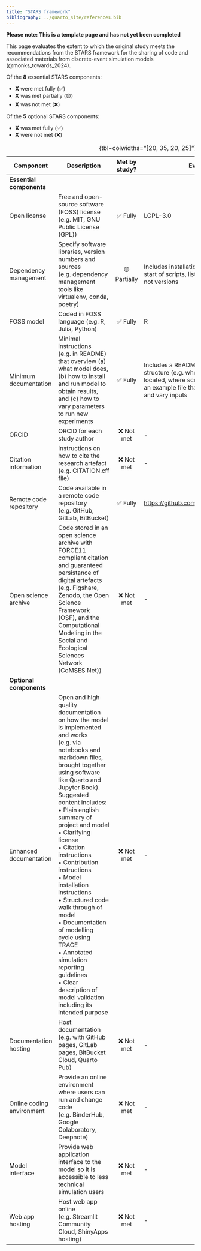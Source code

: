 ```yaml
---
title: "STARS framework"
bibliography: ../quarto_site/references.bib
---
```


<!-- TODO: Remove this warning once completed assessment -->
**Please note: This is a template page and has not yet been completed**

This page evaluates the extent to which the original study meets the recommendations from the STARS framework for the sharing of code and associated materials from discrete-event simulation models (@monks_towards_2024).

Of the **8** essential STARS components:

<!-- TODO: Add counts from evaluation -->
* **X** were met fully (✅)
* **X** was met partially (🟡)
* **X** was not met (❌)

Of the **5** optional STARS components:

<!-- TODO: Add counts from evaluation -->
* **X** was met fully (✅)
* **X** were not met (❌)

<!-- TODO: Fill in the table. Options are ✅ Fully, 🟡 Partially, or ❌ Not met -->
| Component | Description | Met by study? | Evidence/location |
| - | - | :-: | - |
| **Essential components** |
| Open license | Free and open-source software (FOSS) license (e.g. MIT, GNU Public License (GPL)) | ✅ Fully | LGPL-3.0 |
| Dependency management | Specify software libraries, version numbers and sources (e.g. dependency management tools like virtualenv, conda, poetry) | 🟡 Partially | Includes installation instructions/commandas at start of scripts, listing the required packages, but not versions |
| FOSS model | Coded in FOSS language (e.g. R, Julia, Python) | ✅ Fully | R |
| Minimum documentation | Minimal instructions (e.g. in README) that overview (a) what model does, (b) how to install and run model to obtain results, and (c) how to vary parameters to run new experiments | ✅ Fully | Includes a README which describe the repository structure (e.g. where input parameters are located, where script is located), which directs to an example file that explains how to run the model and vary inputs |
| ORCID | ORCID for each study author | ❌ Not met | - |
| Citation information | Instructions on how to cite the research artefact (e.g. CITATION.cff file) | ❌ Not met | - |
| Remote code repository | Code available in a remote code repository (e.g. GitHub, GitLab, BitBucket) | ✅ Fully | <https://github.com/mikesweeting/AAA_DES_model> |
| Open science archive | Code stored in an open science archive with FORCE11 compliant citation and guaranteed persistance of digital artefacts (e.g. Figshare, Zenodo, the Open Science Framework (OSF), and the Computational Modeling in the Social and Ecological Sciences Network (CoMSES Net)) | ❌ Not met | - |
| **Optional components** |
| Enhanced documentation | Open and high quality documentation on how the model is implemented and works  (e.g. via notebooks and markdown files, brought together using software like Quarto and Jupyter Book). Suggested content includes:<br>• Plain english summary of project and model<br>• Clarifying license<br>• Citation instructions<br>• Contribution instructions<br>• Model installation instructions<br>• Structured code walk through of model<br>• Documentation of modelling cycle using TRACE<br>• Annotated simulation reporting guidelines<br>• Clear description of model validation including its intended purpose | ❌ Not met | - |
| Documentation hosting | Host documentation (e.g. with GitHub pages, GitLab pages, BitBucket Cloud, Quarto Pub) | ❌ Not met | - |
| Online coding environment | Provide an online environment where users can run and change code (e.g. BinderHub, Google Colaboratory, Deepnote) | ❌ Not met | - |
| Model interface | Provide web application interface to the model so it is accessible to less technical simulation users | ❌ Not met | - |
| Web app hosting | Host web app online (e.g. Streamlit Community Cloud, ShinyApps hosting) | ❌ Not met | - |
: {tbl-colwidths="[20, 35, 20, 25]"}
